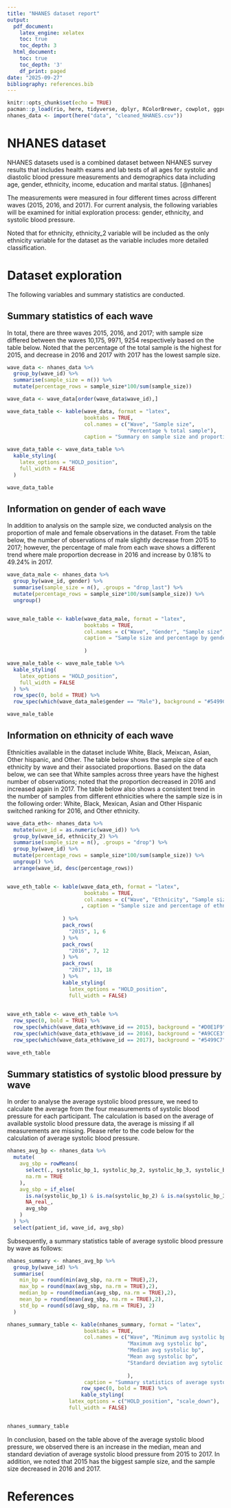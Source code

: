 ```yaml
---
title: "NHANES dataset report"
output:
  pdf_document:
    latex_engine: xelatex
    toc: true
    toc_depth: 3
  html_document:
    toc: true
    toc_depth: '3'
    df_print: paged
date: "2025-09-27"
bibliography: references.bib
---
```


```r
knitr::opts_chunk$set(echo = TRUE)
pacman::p_load(rio, here, tidyverse, dplyr, RColorBrewer, cowplot, ggpubr, gghighlight, grid, scales, skimr, DT, flexdashboard, shiny, kableExtra)
nhanes_data <- import(here("data", "cleaned_NHANES.csv"))
```

# NHANES dataset
NHANES datasets used is a combined dataset between NHANES survey results that includes health exams and lab tests of all ages for systolic and diastolic blood pressure measurements and demographics data including age, gender, ethnicity, income, education and marital status. [@nhanes] 

The measurements were measured in four different times across different waves (2015, 2016, and 2017). 
For current analysis, the following variables will be examined for initial exploration process: gender, ethnicity, and systolic blood pressure. 

Noted that for ethnicity, ethnicity_2 variable will be included as the only ethnicity variable for the dataset as the variable includes more detailed classification. 


# Dataset exploration
The following variables and summary statistics are conducted. 

## Summary statistics of each wave
In total, there are three waves 2015, 2016, and 2017; with sample size differed between the waves 10,175, 9971, 9254 respectively based on the table below. Noted that the percentage of the total sample is the highest for 2015, and decrease in 2016 and 2017 with 2017 has the lowest sample size. 

```r
wave_data <- nhanes_data %>%
  group_by(wave_id) %>%
  summarise(sample_size = n()) %>%
  mutate(percentage_rows = sample_size*100/sum(sample_size))

wave_data <- wave_data[order(wave_data$wave_id),]

wave_data_table <- kable(wave_data, format = "latex", 
                         booktabs = TRUE, 
                         col.names = c("Wave", "Sample size", 
                                       "Percentage % total sample"), 
                         caption = "Summary on sample size and proportion across waves")

wave_data_table <- wave_data_table %>%
  kable_styling(
    latex_options = "HOLD_position", 
    full_width = FALSE
  )

wave_data_table
``` 


## Information on gender of each wave

In addition to analysis on the sample size, we conducted analysis on the proportion of male and female observations in the dataset. From the table below, the number of observations of male slightly decrease from 2015 to 2017; however, the percentage of male from each wave shows a different trend where male proportion decrease in 2016 and increase by 0.18% to 49.24% in 2017. 

```r
wave_data_male <- nhanes_data %>%
  group_by(wave_id, gender) %>%
  summarise(sample_size = n(), .groups = "drop_last") %>%
  mutate(percentage_rows = sample_size*100/sum(sample_size)) %>%
  ungroup()


wave_male_table <- kable(wave_data_male, format = "latex", 
                         booktabs = TRUE, 
                         col.names = c("Wave", "Gender", "Sample size", "Percentage of wave"), 
                         caption = "Sample size and percentage by gender across waves"
                         
                         )

wave_male_table <- wave_male_table %>%
  kable_styling(
    latex_options = "HOLD_position", 
    full_width = FALSE
  ) %>%
  row_spec(0, bold = TRUE) %>%
  row_spec(which(wave_data_male$gender == "Male"), background = "#5499C7")

wave_male_table
``` 


## Information on ethnicity of each wave

Ethnicities available in the dataset include White, Black, Meixcan, Asian, Other hispanic, 
and Other. The table below shows the sample size of each ethnicity by wave and their associated proportions. 
Based on the data below, we can see that White samples across three years have the highest number of observations; noted that the proportion decreased in 2016 and increased again in 2017. The table below also shows a consistent trend in the number of samples from different ethnicities where the sample size is in the following order: White, Black, Mexican, Asian and Other Hispanic switched ranking for 2016, and Other ethnicity. 


```r
wave_data_eth<- nhanes_data %>%
  mutate(wave_id = as.numeric(wave_id)) %>%
  group_by(wave_id, ethnicity_2) %>%
  summarise(sample_size = n(), .groups = "drop") %>%
  group_by(wave_id) %>%
  mutate(percentage_rows = sample_size*100/sum(sample_size)) %>%
  ungroup() %>%
  arrange(wave_id, desc(percentage_rows))


wave_eth_table <- kable(wave_data_eth, format = "latex", 
                         booktabs = TRUE, 
                         col.names = c("Wave", "Ethnicity", "Sample size", "Percentage of wave")
                        , caption = "Sample size and percentage of ethnicity across waves"
                         
                  ) %>%
                  pack_rows(
                    "2015", 1, 6
                  ) %>%
                  pack_rows(
                    "2016", 7, 12
                  ) %>%
                  pack_rows(
                    "2017", 13, 18
                  ) %>%
                  kable_styling(
                    latex_options = "HOLD_position", 
                    full_width = FALSE)
                 

wave_eth_table <- wave_eth_table %>%
  row_spec(0, bold = TRUE) %>%
  row_spec(which(wave_data_eth$wave_id == 2015), background = "#D0E1F9") %>%
  row_spec(which(wave_data_eth$wave_id == 2016), background = "#A9CCE3") %>%
  row_spec(which(wave_data_eth$wave_id == 2017), background = "#5499C7")
  
wave_eth_table
``` 


## Summary statistics of systolic blood pressure by wave

In order to analyse the average systolic blood pressure, we need to calculate the average from the four measurements of systolic blood pressure for each participant. The calculation is based on the average of available systolic blood pressure data, the average is missing if all measurements are missing. Please refer to the code below for the calculation of average systolic blood pressure. 

```r
nhanes_avg_bp <- nhanes_data %>%
  mutate(
    avg_sbp = rowMeans(
      select(., systolic_bp_1, systolic_bp_2, systolic_bp_3, systolic_bp_4),
      na.rm = TRUE
    ),
    avg_sbp = if_else(
      is.na(systolic_bp_1) & is.na(systolic_bp_2) & is.na(systolic_bp_3) & is.na(systolic_bp_4),
      NA_real_,
      avg_sbp
    )
  ) %>%
  select(patient_id, wave_id, avg_sbp)

``` 


Subsequently, a summary statistics table of average systolic blood pressure by wave as follows: 
```r
nhanes_summary <- nhanes_avg_bp %>%
  group_by(wave_id) %>%
  summarise(
    min_bp = round(min(avg_sbp, na.rm = TRUE),2), 
    max_bp = round(max(avg_sbp, na.rm = TRUE),2), 
    median_bp = round(median(avg_sbp, na.rm = TRUE),2), 
    mean_bp = round(mean(avg_sbp, na.rm = TRUE),2), 
    std_bp = round(sd(avg_sbp, na.rm = TRUE), 2)
  )

nhanes_summary_table <- kable(nhanes_summary, format = "latex", 
                         booktabs = TRUE, 
                         col.names = c("Wave", "Minimum avg systolic bp",
                                       "Maximum avg systolic bp", 
                                       "Median avg systolic bp", 
                                       "Mean avg systolic bp", 
                                       "Standard deviation avg sytolic bp"
                                       
                                       ), 
                         caption = "Summary statistics of average systolic blood pressure by wave") %>%
                        row_spec(0, bold = TRUE) %>%
                        kable_styling(
                    latex_options = c("HOLD_position", "scale_down"), 
                    full_width = FALSE)


nhanes_summary_table
``` 
In conclusion, based on the table above of the average systolic blood pressure, we observed there is an increase in the median, mean and standard deviation of average systolic blood pressure from 2015 to 2017. In addition, we noted that 2015 has the biggest sample size, and the sample size decreased in 2016 and 2017. 


# References